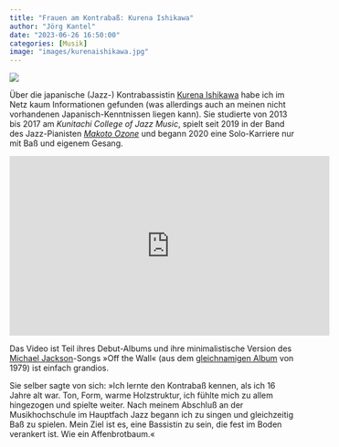 ```yaml
---
title: "Frauen am Kontrabaß: Kurena Ishikawa"
author: "Jörg Kantel"
date: "2023-06-26 16:50:00"
categories: [Musik]
image: "images/kurenaishikawa.jpg"
---
```


[![](images/kurenaishikawa-b.jpg)](https://music.ragbe.com/common/bin/1f30675b-42e4-4d40-b73c-b76b86e5cfdd)

Über die japanische (Jazz-) Kontrabassistin [Kurena Ishikawa](https://www.albumoftheyear.org/album/631888-kurena-ishikawa-kurena.php) habe ich im Netz kaum Informationen gefunden (was allerdings auch an meinen nicht vorhandenen Japanisch-Kenntnissen liegen kann). Sie studierte von 2013 bis 2017 am *Kunitachi College of  Jazz Music*, spielt seit 2019 in der Band des Jazz-Pianisten *[Makoto Ozone](https://de.wikipedia.org/wiki/Makoto_Ozone)* und begann 2020 eine Solo-Karriere nur mit Baß und eigenem Gesang.

<iframe width="560" height="315" src="https://www.youtube.com/embed/mlVpBTpaOU8" title="YouTube video player" frameborder="0" allow="accelerometer; autoplay; clipboard-write; encrypted-media; gyroscope; picture-in-picture; web-share" allowfullscreen></iframe>

Das Video ist Teil ihres Debut-Albums und ihre minimalistische Version des [Michael Jackson](https://de.wikipedia.org/wiki/Michael_Jackson)-Songs »Off the Wall« (aus dem [gleichnamigen Album](https://de.wikipedia.org/wiki/Off_the_Wall) von 1979) ist einfach grandios.

Sie selber sagte von sich: »Ich lernte den Kontrabaß kennen, als ich 16 Jahre alt war.
Ton, Form, warme Holzstruktur, ich fühlte mich zu allem hingezogen und spielte weiter.
Nach meinem Abschluß an der Musikhochschule im Hauptfach Jazz begann ich zu singen und gleichzeitig Baß zu spielen. Mein Ziel ist es, eine Bassistin zu sein, die fest im Boden verankert ist. Wie ein Affenbrotbaum.«
